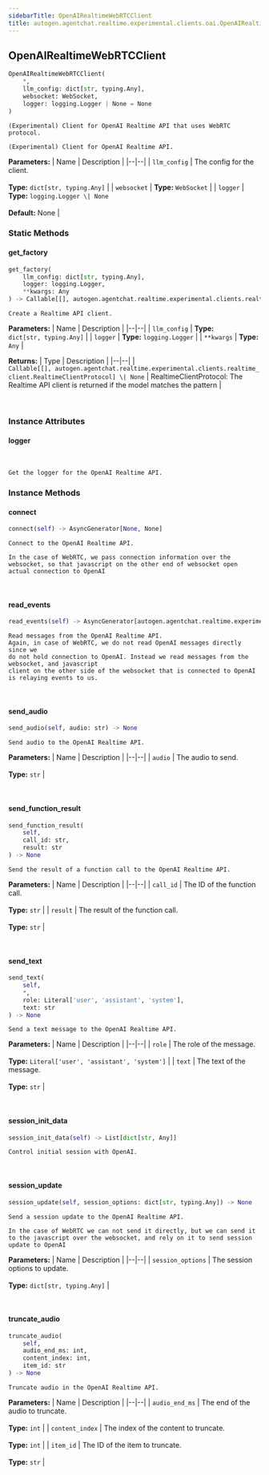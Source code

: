 ```yaml
---
sidebarTitle: OpenAIRealtimeWebRTCClient
title: autogen.agentchat.realtime.experimental.clients.oai.OpenAIRealtimeWebRTCClient
---
```

<h2 id="autogen.agentchat.realtime.experimental.clients.oai.OpenAIRealtimeWebRTCClient" class="doc doc-heading">
    <code class="doc-symbol doc-symbol-heading doc-symbol-class"></code>
    <span class="doc doc-object-name doc-class-name">OpenAIRealtimeWebRTCClient</span>
</h2>

```python
OpenAIRealtimeWebRTCClient(
    *,
    llm_config: dict[str, typing.Any],
    websocket: WebSocket,
    logger: logging.Logger | None = None
)
```

    (Experimental) Client for OpenAI Realtime API that uses WebRTC protocol.
    
    (Experimental) Client for OpenAI Realtime API.

<b>Parameters:</b>
| Name | Description |
|--|--|
| `llm_config` | The config for the client.<br/><br/>**Type:** `dict[str, typing.Any]` |
| `websocket` | **Type:** `WebSocket` |
| `logger` | **Type:** `logging.Logger \| None`<br/><br/>**Default:** None |

### Static Methods

<code class="doc-symbol doc-symbol-heading doc-symbol-method"></code>
#### get_factory

```python
get_factory(
    llm_config: dict[str, typing.Any],
    logger: logging.Logger,
    **kwargs: Any
) -> Callable[[], autogen.agentchat.realtime.experimental.clients.realtime_client.RealtimeClientProtocol] | None
```

    Create a Realtime API client.

<b>Parameters:</b>
| Name | Description |
|--|--|
| `llm_config` | **Type:** `dict[str, typing.Any]` |
| `logger` | **Type:** `logging.Logger` |
| `**kwargs` | **Type:** `Any` |

<b>Returns:</b>
| Type | Description |
|--|--|
| `Callable[[], autogen.agentchat.realtime.experimental.clients.realtime_client.RealtimeClientProtocol] \| None` | RealtimeClientProtocol: The Realtime API client is returned if the model matches the pattern |

<br />

### Instance Attributes

<code class="doc-symbol doc-symbol-heading doc-symbol-attribute"></code>
#### logger
<br />

    Get the logger for the OpenAI Realtime API.

### Instance Methods

<code class="doc-symbol doc-symbol-heading doc-symbol-method"></code>
#### connect

```python
connect(self) -> AsyncGenerator[None, None]
```

    Connect to the OpenAI Realtime API.
    
    In the case of WebRTC, we pass connection information over the
    websocket, so that javascript on the other end of websocket open
    actual connection to OpenAI

<br />

<code class="doc-symbol doc-symbol-heading doc-symbol-method"></code>
#### read_events

```python
read_events(self) -> AsyncGenerator[autogen.agentchat.realtime.experimental.realtime_events.RealtimeEvent, None]
```

    Read messages from the OpenAI Realtime API.
    Again, in case of WebRTC, we do not read OpenAI messages directly since we
    do not hold connection to OpenAI. Instead we read messages from the websocket, and javascript
    client on the other side of the websocket that is connected to OpenAI is relaying events to us.

<br />

<code class="doc-symbol doc-symbol-heading doc-symbol-method"></code>
#### send_audio

```python
send_audio(self, audio: str) -> None
```

    Send audio to the OpenAI Realtime API.

<b>Parameters:</b>
| Name | Description |
|--|--|
| `audio` | The audio to send.<br/><br/>**Type:** `str` |

<br />

<code class="doc-symbol doc-symbol-heading doc-symbol-method"></code>
#### send_function_result

```python
send_function_result(
    self,
    call_id: str,
    result: str
) -> None
```

    Send the result of a function call to the OpenAI Realtime API.

<b>Parameters:</b>
| Name | Description |
|--|--|
| `call_id` | The ID of the function call.<br/><br/>**Type:** `str` |
| `result` | The result of the function call.<br/><br/>**Type:** `str` |

<br />

<code class="doc-symbol doc-symbol-heading doc-symbol-method"></code>
#### send_text

```python
send_text(
    self,
    *,
    role: Literal['user', 'assistant', 'system'],
    text: str
) -> None
```

    Send a text message to the OpenAI Realtime API.

<b>Parameters:</b>
| Name | Description |
|--|--|
| `role` | The role of the message.<br/><br/>**Type:** `Literal['user', 'assistant', 'system']` |
| `text` | The text of the message.<br/><br/>**Type:** `str` |

<br />

<code class="doc-symbol doc-symbol-heading doc-symbol-method"></code>
#### session_init_data

```python
session_init_data(self) -> List[dict[str, Any]]
```

    Control initial session with OpenAI.

<br />

<code class="doc-symbol doc-symbol-heading doc-symbol-method"></code>
#### session_update

```python
session_update(self, session_options: dict[str, typing.Any]) -> None
```

    Send a session update to the OpenAI Realtime API.
    
    In the case of WebRTC we can not send it directly, but we can send it
    to the javascript over the websocket, and rely on it to send session
    update to OpenAI

<b>Parameters:</b>
| Name | Description |
|--|--|
| `session_options` | The session options to update.<br/><br/>**Type:** `dict[str, typing.Any]` |

<br />

<code class="doc-symbol doc-symbol-heading doc-symbol-method"></code>
#### truncate_audio

```python
truncate_audio(
    self,
    audio_end_ms: int,
    content_index: int,
    item_id: str
) -> None
```

    Truncate audio in the OpenAI Realtime API.

<b>Parameters:</b>
| Name | Description |
|--|--|
| `audio_end_ms` | The end of the audio to truncate.<br/><br/>**Type:** `int` |
| `content_index` | The index of the content to truncate.<br/><br/>**Type:** `int` |
| `item_id` | The ID of the item to truncate.<br/><br/>**Type:** `str` |

<br />